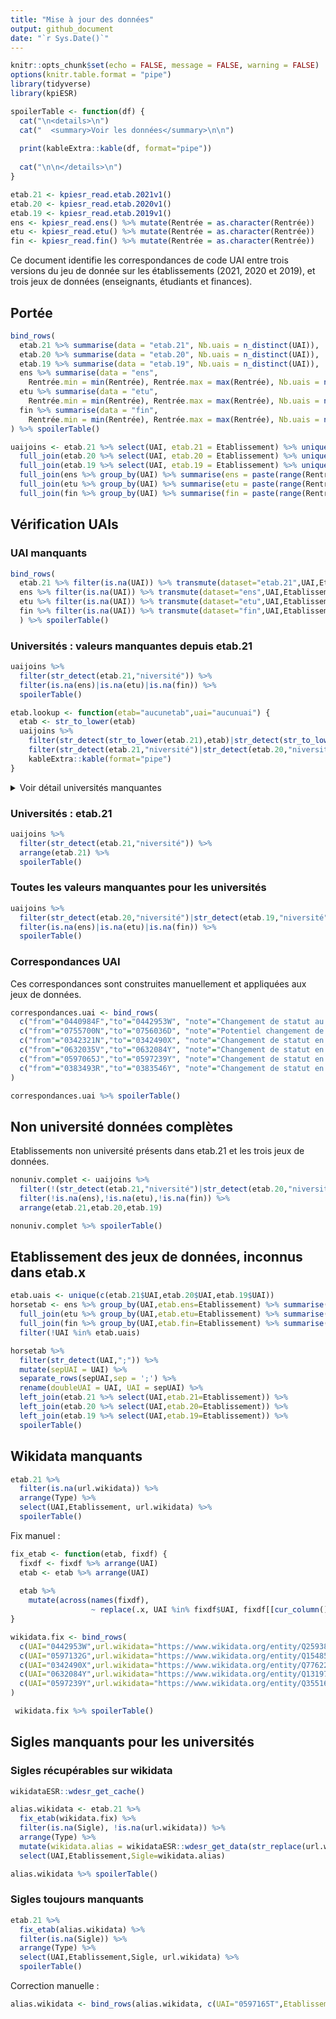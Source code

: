 ```yaml
---
title: "Mise à jour des données"
output: github_document
date: "`r Sys.Date()`"
---
```


```r
knitr::opts_chunk$set(echo = FALSE, message = FALSE, warning = FALSE)
options(knitr.table.format = "pipe")
library(tidyverse)
library(kpiESR)

spoilerTable <- function(df) {
  cat("\n<details>\n")
  cat("  <summary>Voir les données</summary>\n\n")
  
  print(kableExtra::kable(df, format="pipe"))
  
  cat("\n\n</details>\n")
}

```

```r
etab.21 <- kpiesr_read.etab.2021v1() 
etab.20 <- kpiesr_read.etab.2020v1() 
etab.19 <- kpiesr_read.etab.2019v1()
ens <- kpiesr_read.ens() %>% mutate(Rentrée = as.character(Rentrée))
etu <- kpiesr_read.etu() %>% mutate(Rentrée = as.character(Rentrée))
fin <- kpiesr_read.fin() %>% mutate(Rentrée = as.character(Rentrée))
```

Ce document identifie les correspondances de code UAI entre trois versions
du jeu de donnée sur les établissements (2021, 2020 et 2019), et trois jeux de 
données (enseignants, étudiants et finances).

## Portée

  
```r
bind_rows(
  etab.21 %>% summarise(data = "etab.21", Nb.uais = n_distinct(UAI)),
  etab.20 %>% summarise(data = "etab.20", Nb.uais = n_distinct(UAI)),
  etab.19 %>% summarise(data = "etab.19", Nb.uais = n_distinct(UAI)),
  ens %>% summarise(data = "ens",
    Rentrée.min = min(Rentrée), Rentrée.max = max(Rentrée), Nb.uais = n_distinct(UAI)),
  etu %>% summarise(data = "etu",
    Rentrée.min = min(Rentrée), Rentrée.max = max(Rentrée), Nb.uais = n_distinct(UAI)),
  fin %>% summarise(data = "fin",
    Rentrée.min = min(Rentrée), Rentrée.max = max(Rentrée), Nb.uais = n_distinct(UAI))
) %>% spoilerTable()
```




```r
uaijoins <- etab.21 %>% select(UAI, etab.21 = Etablissement) %>% unique() %>%
  full_join(etab.20 %>% select(UAI, etab.20 = Etablissement) %>% unique() ) %>%
  full_join(etab.19 %>% select(UAI, etab.19 = Etablissement) %>% unique() ) %>%
  full_join(ens %>% group_by(UAI) %>% summarise(ens = paste(range(Rentrée), collapse = "-")) %>% unique() ) %>%
  full_join(etu %>% group_by(UAI) %>% summarise(etu = paste(range(Rentrée), collapse = "-")) %>% unique() ) %>%
  full_join(fin %>% group_by(UAI) %>% summarise(fin = paste(range(Rentrée), collapse = "-")) %>% unique() )
```

## Vérification UAIs

### UAI manquants 

```r
bind_rows(
  etab.21 %>% filter(is.na(UAI)) %>% transmute(dataset="etab.21",UAI,Etablissement),
  ens %>% filter(is.na(UAI)) %>% transmute(dataset="ens",UAI,Etablissement),
  etu %>% filter(is.na(UAI)) %>% transmute(dataset="etu",UAI,Etablissement),
  fin %>% filter(is.na(UAI)) %>% transmute(dataset="fin",UAI,Etablissement)
  ) %>% spoilerTable()
```

### Universités : valeurs manquantes depuis etab.21

```r
uaijoins %>%
  filter(str_detect(etab.21,"niversité")) %>%
  filter(is.na(ens)|is.na(etu)|is.na(fin)) %>%
  spoilerTable()
```

```r
etab.lookup <- function(etab="aucunetab",uai="aucunuai") {
  etab <- str_to_lower(etab)
  uaijoins %>%
    filter(str_detect(str_to_lower(etab.21),etab)|str_detect(str_to_lower(etab.20),etab)|str_detect(str_to_lower(etab.19),etab)|UAI==uai) %>%
    filter(str_detect(etab.21,"niversité")|str_detect(etab.20,"niversité")|str_detect(etab.19,"niversité")) %>%
    kableExtra::kable(format="pipe")
}
```

<details>
  <summary>Voir détail universités manquantes</summary>

#### Nantes

```r
etab.lookup(uai="0440984F")
```

#### PSL 

```r
etab.lookup(etab="Paris sciences et lettres")
```

```r
etab.lookup(etab="dauphine")
```

#### Montpellier

```r
etab.lookup(etab="montpellier")
```

#### Clermont

```r
etab.lookup(etab="Clermont")
```

#### Lille

```r
etab.lookup(etab="Lille")
```

#### Grenoble

```r
etab.lookup(etab="grenoble")
```

</details>

### Universités : etab.21

```r
uaijoins %>%
  filter(str_detect(etab.21,"niversité")) %>%
  arrange(etab.21) %>%
  spoilerTable()
```


### Toutes les valeurs manquantes pour les universités

```r
uaijoins %>%
  filter(str_detect(etab.20,"niversité")|str_detect(etab.19,"niversité")) %>%
  filter(is.na(ens)|is.na(etu)|is.na(fin)) %>%
  spoilerTable()
```

### Correspondances UAI

Ces correspondances sont construites manuellement et appliquées aux jeux de données.

```r
correspondances.uai <- bind_rows(
  c("from"="0440984F","to"="0442953W", "note"="Changement de statut au 1er janvier 2022"),
  c("from"="0755700N","to"="0756036D", "note"="Potentiel changement de périmètre en 2019"),
  c("from"="0342321N","to"="0342490X", "note"="Changement de statut en 2021"),
  c("from"="0632035V","to"="0632084Y", "note"="Changement de statut en 2020"),
  c("from"="0597065J","to"="0597239Y", "note"="Changement de statut en 2020 et possibles changements de périmètre avant"),
  c("from"="0383493R","to"="0383546Y", "note"="Changement de statut en 2019 et possibles changements de périmètre avant")
)

correspondances.uai %>% spoilerTable()
```



## Non université données complètes

Etablissements non université présents dans etab.21 et les trois jeux de données.

```r
nonuniv.complet <- uaijoins %>%
  filter(!(str_detect(etab.21,"niversité")|str_detect(etab.20,"niversité")|str_detect(etab.19,"niversité"))) %>%
  filter(!is.na(ens),!is.na(etu),!is.na(fin)) %>%
  arrange(etab.21,etab.20,etab.19) 

nonuniv.complet %>% spoilerTable()
```


## Etablissement des jeux de données, inconnus dans etab.x

```r
etab.uais <- unique(c(etab.21$UAI,etab.20$UAI,etab.19$UAI))
horsetab <- ens %>% group_by(UAI,etab.ens=Etablissement) %>% summarise(ens = paste(range(Rentrée), collapse = "-")) %>% unique() %>%
  full_join(etu %>% group_by(UAI,etab.etu=Etablissement) %>% summarise(etu = paste(range(Rentrée), collapse = "-")) %>% unique() ) %>%
  full_join(fin %>% group_by(UAI,etab.fin=Etablissement) %>% summarise(fin = paste(range(Rentrée), collapse = "-")) %>% unique() ) %>%
  filter(!UAI %in% etab.uais) 
```

```r
horsetab %>% 
  filter(str_detect(UAI,";")) %>% 
  mutate(sepUAI = UAI) %>%
  separate_rows(sepUAI,sep = ';') %>%
  rename(doubleUAI = UAI, UAI = sepUAI) %>%
  left_join(etab.21 %>% select(UAI,etab.21=Etablissement)) %>%
  left_join(etab.20 %>% select(UAI,etab.20=Etablissement)) %>%
  left_join(etab.19 %>% select(UAI,etab.19=Etablissement)) %>%
  spoilerTable() 
```


## Wikidata manquants 

```r
etab.21 %>%
  filter(is.na(url.wikidata)) %>%
  arrange(Type) %>% 
  select(UAI,Etablissement, url.wikidata) %>% 
  spoilerTable()
```

Fix manuel :

```r
fix_etab <- function(etab, fixdf) {
  fixdf <- fixdf %>% arrange(UAI)
  etab <- etab %>% arrange(UAI)
  
  etab %>% 
    mutate(across(names(fixdf),
                  ~ replace(.x, UAI %in% fixdf$UAI, fixdf[[cur_column()]])))
}
```

```r
wikidata.fix <- bind_rows(
  c(UAI="0442953W",url.wikidata="https://www.wikidata.org/entity/Q259388"),  
  c(UAI="0597132G",url.wikidata="https://www.wikidata.org/entity/Q1548539"),
  c(UAI="0342490X",url.wikidata="https://www.wikidata.org/entity/Q776223"),
  c(UAI="0632084Y",url.wikidata="https://www.wikidata.org/entity/Q1319786"),
  c(UAI="0597239Y",url.wikidata="https://www.wikidata.org/entity/Q3551621")
)

 wikidata.fix %>% spoilerTable()
```

## Sigles manquants pour les universités 

### Sigles récupérables sur wikidata

```r
wikidataESR::wdesr_get_cache()

alias.wikidata <- etab.21 %>%
  fix_etab(wikidata.fix) %>%
  filter(is.na(Sigle), !is.na(url.wikidata)) %>%
  arrange(Type) %>% 
  mutate(wikidata.alias = wikidataESR::wdesr_get_data(str_replace(url.wikidata,"https://www.wikidata.org/entity/",""))$alias) %>%
  select(UAI,Etablissement,Sigle=wikidata.alias) 
```

```r
alias.wikidata %>% spoilerTable()
```

### Sigles toujours manquants

```r
etab.21 %>%
  fix_etab(alias.wikidata) %>%
  filter(is.na(Sigle)) %>%
  arrange(Type) %>% 
  select(UAI,Etablissement,Sigle, url.wikidata) %>% 
  spoilerTable()
```

Correction manuelle :
```r
alias.wikidata <- bind_rows(alias.wikidata, c(UAI="0597165T",Etablissement="Junia",Sigle="Junia"))
```



